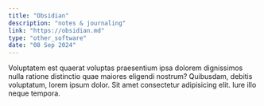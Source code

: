 ```yaml
---
title: "Obsidian"
description: "notes & journaling"
link: "https://obsidian.md"
type: "other_software"
date: "08 Sep 2024"
---
```


Voluptatem est quaerat voluptas praesentium ipsa dolorem dignissimos nulla ratione distinctio quae maiores eligendi nostrum? Quibusdam, debitis voluptatum, lorem ipsum dolor. Sit amet consectetur adipisicing elit. Iure illo neque tempora.